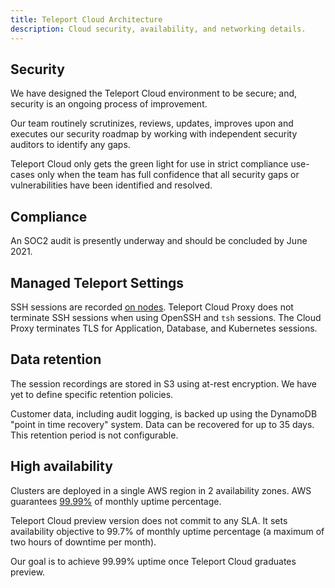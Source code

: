 ```yaml
---
title: Teleport Cloud Architecture
description: Cloud security, availability, and networking details.
---
```


## Security

We have designed the Teleport Cloud environment to be secure; and, security is an ongoing process of improvement.

Our team routinely scrutinizes, reviews, updates, improves upon and executes our security roadmap by working with independent security
auditors to identify any gaps. 

Teleport Cloud only gets the green light for use in strict compliance use-cases only when the team has full confidence that all security gaps or vulnerabilities have been identified and resolved.

## Compliance

An SOC2 audit is presently underway and should be concluded by June 2021.

## Managed Teleport Settings

SSH sessions are recorded [on nodes](../architecture/nodes.mdx#session-recording).
Teleport Cloud Proxy does not terminate SSH sessions when using OpenSSH and `tsh` sessions.
The Cloud Proxy terminates TLS for Application, Database, and Kubernetes sessions.

## Data retention

The session recordings are stored in S3 using at-rest encryption.
We have yet to define specific retention policies.

Customer data, including audit logging, is backed up using the DynamoDB
"point in time recovery" system. Data can be recovered for up to 35 days.
This retention period is not configurable.

## High availability

Clusters are deployed in a single AWS region in 2 availability zones.
AWS guarantees [99.99%](https://aws.amazon.com/compute/sla/) of monthly uptime percentage.

Teleport Cloud preview version does not commit to any SLA. It sets availability
objective to 99.7% of monthly uptime percentage (a maximum of two hours of downtime per month).

Our goal is to achieve 99.99% uptime once Teleport Cloud graduates preview.
